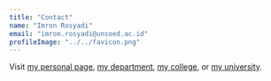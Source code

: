 ```yaml
---
title: "Contact"
name: "Imron Rosyadi"
email: "imron.rosyadi@unsoed.ac.id"
profileImage: "../../favicon.png"
---
```



Visit <a href="http://elektro.ft.unsoed.ac.id/imron-rosyadi/" target="_blank" rel="nofollow noopener noreferrer" aria-label="External Link"><Underlining>my personal page</Underlining></a>, <a href="http://elektro.ft.unsoed.ac.id/" target="_blank" rel="nofollow noopener noreferrer" aria-label="External Link"><Underlining>my department</Underlining></a>, <a href="http://ft.unsoed.ac.id/" target="_blank" rel="nofollow noopener noreferrer" aria-label="External Link"><Underlining>my college</Underlining></a>, or <a href="http://unsoed.ac.id" target="_blank" rel="nofollow noopener noreferrer" aria-label="External Link"><Underlining>my university</Underlining></a>.
